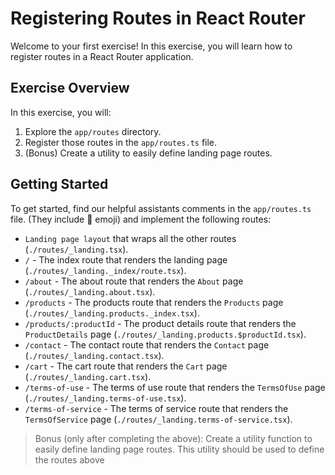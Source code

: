 # Registering Routes in React Router

Welcome to your first exercise! In this exercise,
you will learn how to register routes in a React Router application.

## Exercise Overview

In this exercise, you will:

1. Explore the `app/routes` directory.
2. Register those routes in the `app/routes.ts` file.
3. (Bonus) Create a utility to easily define landing page routes.

## Getting Started

To get started, find our helpful assistants comments in the `app/routes.ts` file. (They include 🐨 emoji)
and implement the following routes:

- `Landing page layout` that wraps all the other routes (`./routes/_landing.tsx`).
- `/` - The index route that renders the landing page (`./routes/_landing._index/route.tsx`).
- `/about` - The about route that renders the `About` page (`./routes/_landing.about.tsx`).
- `/products` - The products route that renders the `Products` page (`./routes/_landing.products._index.tsx`).
- `/products/:productId` - The product details route that renders the `ProductDetails` page (`./routes/_landing.products.$productId.tsx`).
- `/contact` - The contact route that renders the `Contact` page (`./routes/_landing.contact.tsx`).
- `/cart` - The cart route that renders the `Cart` page (`./routes/_landing.cart.tsx`).
- `/terms-of-use` - The terms of use route that renders the `TermsOfUse` page (`./routes/_landing.terms-of-use.tsx`).
- `/terms-of-service` - The terms of service route that renders the `TermsOfService` page (`./routes/_landing.terms-of-service.tsx`).

> Bonus (only after completing the above): Create a utility function to easily define landing page routes.
> This utility should be used to define the routes above
